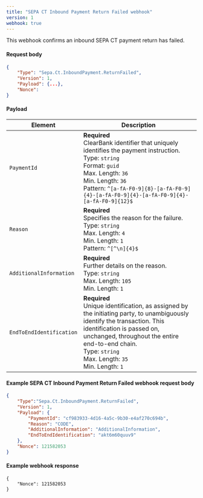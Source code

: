 ```yaml
---
title: "SEPA CT Inbound Payment Return Failed webhook"
version: 1
webhook: true
---
```


This webhook confirms an inbound SEPA CT payment return has failed.

#### Request body

```json
{
    "Type": "Sepa.Ct.InboundPayment.ReturnFailed",
    "Version": 1,
    "Payload": {...},
    "Nonce":
}
```

#### Payload
| Element                  | Description                                                                                                                                                                                                                                                                 |
| ------------------------ | --------------------------------------------------------------------------------------------------------------------------------------------------------------------------------------------------------------------------------------------------------------------------- |
| `PaymentId`              | **Required**<br />ClearBank identifier that uniquely identifies the payment instruction.<br/>Type: `string`<br/>Format: `guid`<br/>Max. Length: `36`<br/>Min. Length: `36`<br /> Pattern: `^[a-fA-F0-9]{8}-[a-fA-F0-9]{4}-[a-fA-F0-9]{4}-[a-fA-F0-9]{4}-[a-fA-F0-9]{12}$`   |
| `Reason`                 | **Required**<br />Specifies the reason for the failure.<br/>Type: `string`<br/>Max. Length: `4`<br/>Min. Length: `1`<br />Pattern: `^[^\n]{4}$`                                                                                                                     |
| `AdditionalInformation`  | **Required**<br />Further details on the reason.<br/>Type: `string`<br/>Max. Length: `105`<br/>Min. Length: `1`                                                                                                                                                             |
| `EndToEndIdentification` | **Required**<br />Unique identification, as assigned by the initiating party, to unambiguously identify the transaction. This identification is passed on, unchanged, throughout the entire end-to-end chain.<br/>Type: `string`<br/>Max. Length: `35`<br/>Min. Length: `1` |

#### Example SEPA CT Inbound Payment Return Failed webhook request body

```json
{
    "Type":"Sepa.Ct.InboundPayment.ReturnFailed",
    "Version": 1,
    "Payload": {
        "PaymentId": "cf983933-4d16-4a5c-9b30-e4af270c694b",
        "Reason": "CODE",
        "AdditionalInformation": "AdditionalInformation",
        "EndToEndIdentification": "akt6m60quuv9"
    },
    "Nonce": 121582053
}
```

#### Example webhook response
```
{
    "Nonce": 121582053
}
```